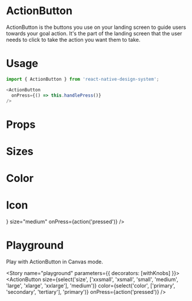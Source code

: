 
<Meta title="ActionButton" component={ActionButton} />

# ActionButton
ActionButton is the buttons you use on your landing screen to guide users towards your goal action. It's the part of the landing screen that the user needs to click to take the action you want them to take.

# Usage
```js
import { ActionButton } from 'react-native-design-system';

<ActionButton
  onPress={() => this.handlePress()}  
/>
```

# Props

<Props of={ActionButton} />

# Sizes

<Preview>
  <Story name="sizes">
    <Inline>
      <ActionButton size="xxlarge" onPress={action('pressed')} />
      <ActionButton size="xlarge" onPress={action('pressed')} />
      <ActionButton size="large" onPress={action('pressed')} />
      <ActionButton size="medium" onPress={action('pressed')} />
      <ActionButton size="small" onPress={action('pressed')} />
      <ActionButton size="xsmall" onPress={action('pressed')} />
      <ActionButton size="xxsmall" onPress={action('pressed')} />
  </Inline>
  </Story>
</Preview>

# Color

<Preview>
  <Story name="color">
    <Inline>
      <ActionButton color="primary" size="medium" onPress={action('pressed')} />
      <ActionButton color="secondary" size="medium" onPress={action('pressed')} />
      <ActionButton color="tertiary" size="medium" onPress={action('pressed')} />
    </Inline>
  </Story>
</Preview>

# Icon

<Preview>
  <Story name="icon">
    <ActionButton
      icon={<Feather
            name="chevron-up"
            size={26}
            color="white" />}
      size="medium"
      onPress={action('pressed')}
    />
  </Story>
</Preview>

# Playground

Play with ActionButton in Canvas mode.

<Story name="playground" parameters={{ decorators: [withKnobs] }}>
  <ActionButton
    size={select('size', ['xxsmall', 'xsmall', 'small', 'medium', 'large', 'xlarge', 'xxlarge'], 'medium')}
    color={select('color', ['primary', 'secondary', 'tertiary'], 'primary')}
    onPress={action('pressed')}
  />
</Story>